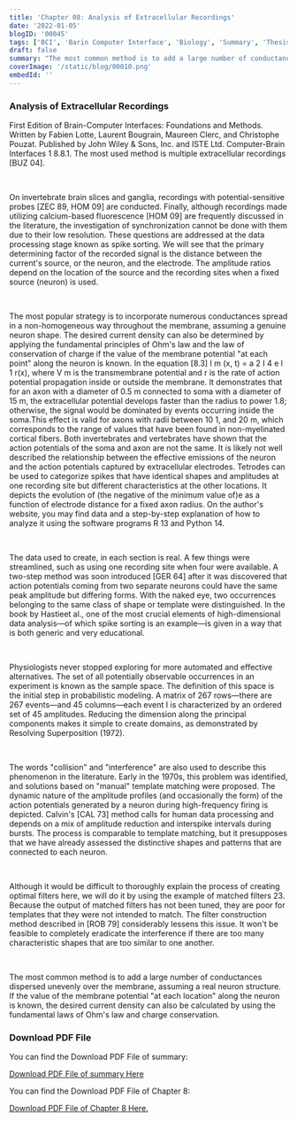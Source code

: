 ```yaml
---
title: 'Chapter 08: Analysis of Extracellular Recordings'
date: '2022-01-05'
blogID: '00045'
tags: ['BCI', 'Barin Computer Interface', 'Biology', 'Summary', 'Thesis', 'Literature Review']
draft: false
summary: "The most common method is to add a large number of conductances dispersed unevenly over the membrane, assuming a real neuron structure. If the value of the membrane potential 'at each location' along the neuron is known, the desired current density can also be calculated by using the fundamental laws of Ohm's law and charge conservation."
coverImage: '/static/blog/00010.png'
embedId: ''
---
```


<TOCInline toc={props.toc} exclude="Overview" toHeading={3} />

### Analysis of Extracellular Recordings

First Edition of Brain-Computer Interfaces: Foundations and Methods. Written by Fabien Lotte, Laurent Bougrain, Maureen Clerc, and Christophe Pouzat. Published by John Wiley & Sons, Inc. and ISTE Ltd. Computer-Brain Interfaces 1 8.8.1. The most used method is multiple extracellular recordings [BUZ 04].

<br />

On invertebrate brain slices and ganglia, recordings with potential-sensitive probes [ZEC 89, HOM 09] are conducted. Finally, although recordings made utilizing calcium-based fluorescence [HOM 09] are frequently discussed in the literature, the investigation of synchronization cannot be done with them due to their low resolution. These questions are addressed at the data processing stage known as spike sorting. We will see that the primary determining factor of the recorded signal is the distance between the current's source, or the neuron, and the electrode. The amplitude ratios depend on the location of the source and the recording sites when a fixed source (neuron) is used.

<br />

The most popular strategy is to incorporate numerous conductances spread in a non-homogeneous way throughout the membrane, assuming a genuine neuron shape. The desired current density can also be determined by applying the fundamental principles of Ohm's law and the law of conservation of charge if the value of the membrane potential "at each point" along the neuron is known. In the equation [8.3] I m (x, t) = a 2 I 4 e l 1 r(x), where V m is the transmembrane potential and r is the rate of action potential propagation inside or outside the membrane. It demonstrates that for an axon with a diameter of 0.5 m connected to soma with a diameter of 15 m, the extracellular potential develops faster than the radius to power 1.8; otherwise, the signal would be dominated by events occurring inside the soma.This effect is valid for axons with radii between 10 1, and 20 m, which corresponds to the range of values that have been found in non-myelinated cortical fibers. Both invertebrates and vertebrates have shown that the action potentials of the soma and axon are not the same. It is likely not well described the relationship between the effective emissions of the neuron and the action potentials captured by extracellular electrodes. Tetrodes can be used to categorize spikes that have identical shapes and amplitudes at one recording site but different characteristics at the other locations. It depicts the evolution of (the negative of the minimum value of)e as a function of electrode distance for a fixed axon radius. On the author's website, you may find data and a step-by-step explanation of how to analyze it using the software programs R 13 and Python 14.

<br />

The data used to create, in each section is real. A few things were streamlined, such as using one recording site when four were available. A two-step method was soon introduced [GER 64] after it was discovered that action potentials coming from two separate neurons could have the same peak amplitude but differing forms. With the naked eye, two occurrences belonging to the same class of shape or template were distinguished. In the book by Hastieet al., one of the most crucial elements of high-dimensional data analysis—of which spike sorting is an example—is given in a way that is both generic and very educational.

<br />

Physiologists never stopped exploring for more automated and effective alternatives. The set of all potentially observable occurrences in an experiment is known as the sample space. The definition of this space is the initial step in probabilistic modeling. A matrix of 267 rows—there are 267 events—and 45 columns—each event I is characterized by an ordered set of 45 amplitudes. Reducing the dimension along the principal components makes it simple to create domains, as demonstrated by Resolving Superposition (1972).

<br />

The words "collision" and "interference" are also used to describe this phenomenon in the literature. Early in the 1970s, this problem was identified, and solutions based on "manual" template matching were proposed. The dynamic nature of the amplitude profiles (and occasionally the form) of the action potentials generated by a neuron during high-frequency firing is depicted. Calvin's [CAL 73] method calls for human data processing and depends on a mix of amplitude reduction and interspike intervals during bursts. The process is comparable to template matching, but it presupposes that we have already assessed the distinctive shapes and patterns that are connected to each neuron.

<br />

Although it would be difficult to thoroughly explain the process of creating optimal filters here, we will do it by using the example of matched filters 23. Because the output of matched filters has not been tuned, they are poor for templates that they were not intended to match. The filter construction method described in [ROB 79] considerably lessens this issue. It won't be feasible to completely eradicate the interference if there are too many characteristic shapes that are too similar to one another.

<br />

The most common method is to add a large number of conductances dispersed unevenly over the membrane, assuming a real neuron structure. If the value of the membrane potential "at each location" along the neuron is known, the desired current density can also be calculated by using the fundamental laws of Ohm's law and charge conservation.

### Download PDF File

You can find the Download PDF File of summary:

<a href="/static/blog/00045_1.pdf" download>
  Download PDF File of summary Here
</a>

You can find the Download PDF File of Chapter 8:

<a href="/static/blog/00045_2.pdf" download>
  Download PDF File of Chapter 8 Here.
</a>
